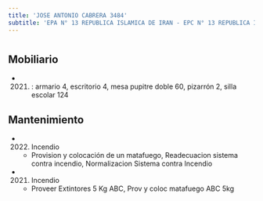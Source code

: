 ```yaml
---
title: 'JOSE ANTONIO CABRERA 3484'
subtitle: 'EPA N° 13 REPUBLICA ISLAMICA DE IRAN - EPC N° 13 REPUBLICA ISLAMICA DE IRAN'
---
```


#


## Mobiliario

*  (2021) : armario 4, escritorio 4, mesa pupitre doble 60, pizarrón 2, silla escolar 124 





## Mantenimiento

*  (2022) Incendio 
    + Provision y colocación de un matafuego, Readecuacion sistema contra incendio, Normalizacion Sistema contra Incendio

*  (2021) Incendio 
    + Proveer Extintores 5 Kg ABC, Prov y coloc matafuego ABC 5kg



